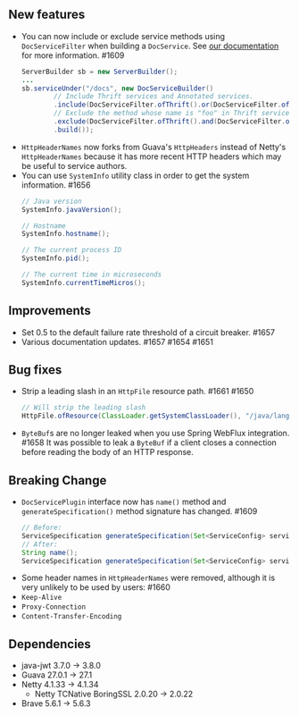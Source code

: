 ## New features

- You can now include or exclude service methods using `DocServiceFilter` when building a `DocService`.
  See [our documentation](https://armeria.dev/docs/server-docservice#including-and-excluding-service-methods) for more information. #1609
  ```java
  ServerBuilder sb = new ServerBuilder();
  ...
  sb.serviceUnder("/docs", new DocServiceBuilder()
          // Include Thrift services and Annotated services.
          .include(DocServiceFilter.ofThrift().or(DocServiceFilter.ofAnnotated()))
          // Exclude the method whose name is "foo" in Thrift services.
          .exclude(DocServiceFilter.ofThrift().and(DocServiceFilter.ofMethodName("foo")))
          .build());
  ```
- `HttpHeaderNames` now forks from Guava's `HttpHeaders` instead of Netty's `HttpHeaderNames` 
  because it has more recent HTTP headers which may be useful to service authors.
- You can use `SystemInfo` utility class in order to get the system information. #1656
  ```java
  // Java version
  SystemInfo.javaVersion();

  // Hostname
  SystemInfo.hostname();

  // The current process ID
  SystemInfo.pid();

  // The current time in microseconds
  SystemInfo.currentTimeMicros();
  ```

## Improvements

- Set 0.5 to the default failure rate threshold of a circuit breaker. #1657
- Various documentation updates. #1657 #1654 #1651

## Bug fixes

- Strip a leading slash in an `HttpFile` resource path. #1661 #1650
  ```java
  // Will strip the leading slash
  HttpFile.ofResource(ClassLoader.getSystemClassLoader(), "/java/lang/Object.class");
  ```
- `ByteBuf`s are no longer leaked when you use Spring WebFlux integration. #1658
  It was possible to leak a `ByteBuf` if a client closes a connection before reading the body of an HTTP response.

## Breaking Change

- `DocServicePlugin` interface now has `name()` method and `generateSpecification()` method signature has changed. #1609
  ```java
  // Before:
  ServiceSpecification generateSpecification(Set<ServiceConfig> serviceConfigs);
  // After:
  String name();
  ServiceSpecification generateSpecification(Set<ServiceConfig> serviceConfigs, DocServiceFilter filter);
  ```
-  Some header names in `HttpHeaderNames` were removed, although it is very unlikely to be used by users: #1660
  - `Keep-Alive`
  - `Proxy-Connection`
  - `Content-Transfer-Encoding`

## Dependencies

- java-jwt 3.7.0 -> 3.8.0
- Guava 27.0.1 -> 27.1
- Netty 4.1.33 -> 4.1.34
  - Netty TCNative BoringSSL 2.0.20 -> 2.0.22
- Brave 5.6.1 -> 5.6.3

